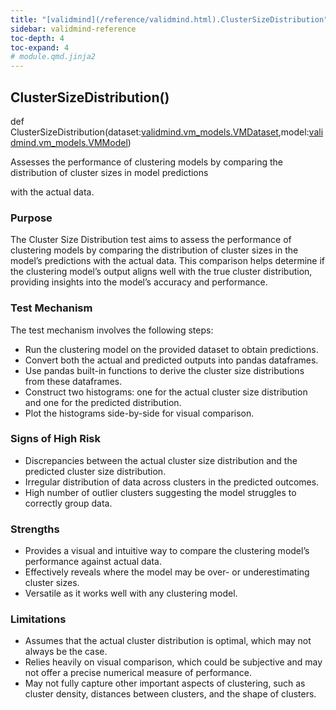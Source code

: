 ```yaml
---
title: "[validmind](/reference/validmind.html).ClusterSizeDistribution"
sidebar: validmind-reference
toc-depth: 4
toc-expand: 4
# module.qmd.jinja2
---
```


<!-- function.qmd.jinja2 -->

## ClusterSizeDistribution[()]{.muted}

<!-- signatures.jinja2 -->

::: {.signature}

<span class="kw">def</span> <span class="name">ClusterSizeDistribution</span>(<span class="params"><span class="n">dataset</span><span class="p">:</span><span class="n"><!-- types.jinja2 - format_type --><a href="/reference/validmind/vm_models.html#class-vmdataset">validmind.vm_models.VMDataset</a></span><span class="muted">,</span></span><span class="params"><span class="n">model</span><span class="p">:</span><span class="n"><!-- types.jinja2 - format_type --><a href="/reference/validmind/vm_models.html#class-vmmodel">validmind.vm_models.VMModel</a></span></span>)

:::

<!-- docstring.jinja2 -->

Assesses the performance of clustering models by comparing the distribution of cluster sizes in model predictions

with the actual data.

### Purpose

The Cluster Size Distribution test aims to assess the performance of clustering models by comparing the distribution of cluster sizes in the model's predictions with the actual data. This comparison helps determine if the clustering model's output aligns well with the true cluster distribution, providing insights into the model's accuracy and performance.

### Test Mechanism

The test mechanism involves the following steps:

- Run the clustering model on the provided dataset to obtain predictions.
- Convert both the actual and predicted outputs into pandas dataframes.
- Use pandas built-in functions to derive the cluster size distributions from these dataframes.
- Construct two histograms: one for the actual cluster size distribution and one for the predicted distribution.
- Plot the histograms side-by-side for visual comparison.

### Signs of High Risk

- Discrepancies between the actual cluster size distribution and the predicted cluster size distribution.
- Irregular distribution of data across clusters in the predicted outcomes.
- High number of outlier clusters suggesting the model struggles to correctly group data.

### Strengths

- Provides a visual and intuitive way to compare the clustering model's performance against actual data.
- Effectively reveals where the model may be over- or underestimating cluster sizes.
- Versatile as it works well with any clustering model.

### Limitations

- Assumes that the actual cluster distribution is optimal, which may not always be the case.
- Relies heavily on visual comparison, which could be subjective and may not offer a precise numerical measure of performance.
- May not fully capture other important aspects of clustering, such as cluster density, distances between clusters, and the shape of clusters.
